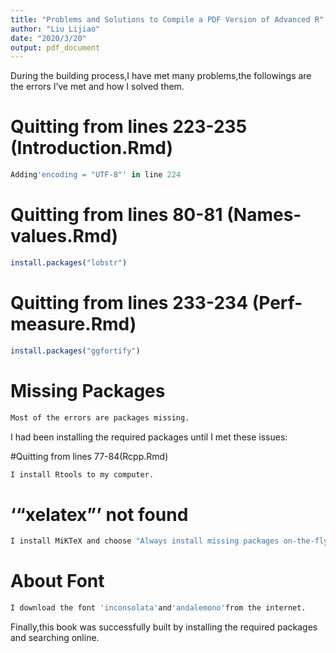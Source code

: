 ---
title: "Problems and Solutions to Compile a PDF Version of Advanced R"
author: "Liu Lijiao"
date: "2020/3/20"
output: pdf_document
---


During the building process,I have met many problems,the followings are the errors I've met and how I solved them.

# Quitting from lines 223-235 (Introduction.Rmd)

```{r eval=FALSE}
Adding'encoding = "UTF-8"' in line 224
```

# Quitting from lines 80-81 (Names-values.Rmd) 

```{r eval=FALSE}
install.packages("lobstr")
```

# Quitting from lines 233-234 (Perf-measure.Rmd) 

```{r eval=FALSE}
install.packages("ggfortify")
```

# Missing Packages

```{r eval=FALSE}
Most of the errors are packages missing.
```

I had been installing the required packages until I met these issues:

#Quitting from lines 77-84(Rcpp.Rmd)

```{r eval=FALSE}
I install Rtools to my computer.
```

# '"xelatex"' not found

```{r eval=FALSE}
I install MiKTeX and choose "Always install missing packages on-the-fly" in the process.
```

# About Font

```{r eval=FALSE}
I download the font 'inconsolata'and'andalemono'from the internet.
```

Finally,this book was successfully built by installing the required packages and searching online.
